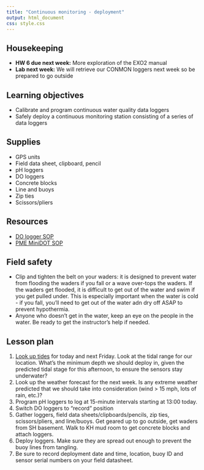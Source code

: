 ```yaml
---
title: "Continuous monitoring - deployment"
output: html_document
css: style.css
---
```


## Housekeeping

* **HW 6 due next week:** More exploration of the EXO2 manual
* **Lab next week:** We will retrieve our CONMON loggers next week so be prepared to go outside

## Learning objectives

* Calibrate and program continuous water quality data loggers
* Safely deploy a continuous monitoring station consisting of a series of data loggers

## Supplies

* GPS units
* Field data sheet, clipboard, pencil
* pH loggers
* DO loggers
* Concrete blocks
* Line and buoys
* Zip ties
* Scissors/pliers

## Resources

* [DO logger SOP](https://smr-monitoring.github.io/sop/do-logger-pme.html)
* [PME MiniDOT SOP](https://smr-monitoring.github.io/sop/do-logger-pme.html)

## Field safety

* Clip and tighten the belt on your waders: it is designed to prevent water from flooding the waders if you fall or a wave over-tops the waders. If the waders get flooded, it is difficult to get out of the water and swim if you get pulled under. This is especially important when the water is cold - if you fall, you'll need to get out of the water adn dry off ASAP to prevent hypothermia.
* Anyone who doesn't get in the water, keep an eye on the people in the water. Be ready to get the instructor's help if needed.

## Lesson plan

1. [Look up tides](https://www.tide-forecast.com/locations/Saint-Marys-City-Maryland/tides/latest) for today and next Friday. Look at the tidal range for our location. What's the minimum depth we should deploy in, given the predicted tidal stage for this afternoon, to ensure the sensors stay underwater?
1. Look up the weather forecast for the next week. Is any extreme weather predicted that we should take into consideration (wind > 15 mph, lots of rain, etc.)?
1. Program pH loggers to log at 15-minute intervals starting at 13:00 today.
2. Switch DO loggers to "record" position
3. Gather loggers, field data sheets/clipboards/pencils, zip ties, scissors/pliers, and line/buoys. Get geared up to go outside, get waders from SH basement. Walk to KH mud room to get concrete blocks and attach loggers.
4. Deploy loggers. Make sure they are spread out enough to prevent the buoy lines from tangling.
5. Be sure to record deployment date and time, location, buoy ID and sensor serial numbers on your field datasheet.
